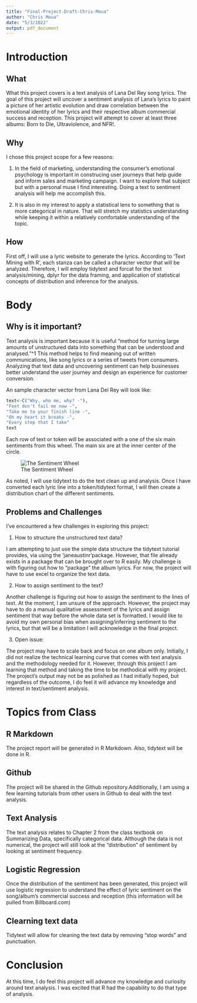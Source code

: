 ---
title: "Final-Project-Draft-Chris-Moua"
author: "Chris Moua"
date: "5/3/2022"
output: pdf_document
---

# Introduction

## What

What this project covers is a text analysis of Lana Del Rey song lyrics. The goal of this project will uncover a sentiment analysis of Lana's lyrics to paint a picture of her artistic evolution and draw correlation between the emotional identity of her lyrics and their respective album commercial success and reception. This project will attempt to cover at least three albums: Born to Die, Ultraviolence, and NFR!. 

## Why

I chose this project scope for a few reasons: 

1) In the field of marketing, understanding the consumer's emotional psychology is important in construcing user journeys that help guide and inform sales and marketing campaign. I want to explore that subject but with a personal muse I find interesting. Doing a text to sentiment analysis will help me accomplish this. 

2) It is also in my interest to apply a statistical lens to something that is more categorical in nature. That will stretch my statistics understanding while keeping it within a relatively comfortable understanding of the topic. 

## How

First off, I will use a lyric website to generate the lyrics. According to 'Text Mining with R', each stanza can be called a character vector that will be analyzed. Therefore, I will employ tidytext and forcat for the text analysis/mining, dplyr for the data framing, and application of statistical concepts of distribution and inference for the analysis.

# Body

## Why is it important?

Text analysis is important because it is useful "method for turning large amounts of unstructured data into something that can be understood and analysed."^1 This method helps to find meaning out of written communications, like song lyrics or a series of tweets from consumers. Analyzing that text data and uncovering sentiment can help businesses better understand the user journey and design an experience for customer conversion. 

An sample character vector from Lana Del Rey will look like: 
```{r, eval=FALSE}
text<-C("Why, who me, why? -"),
"Feet don't fail me now -",
"Take me to your finish line -",
"Oh my heart it breaks -",
"Every step that I take"
text
```

Each row of text or token will be associated with a one of the six main sentiments from this wheel. The main six are at the inner center of the circle.  

![The Sentiment Wheel](C:/users/chris/downloads/The_Sentiment_Wheel.png)

As noted, I will use tidytext to do the text clean up and analysis. Once I have converted each lyric line into a token/tidytext format, I will then create a distribution chart of the different sentiments. 

## Problems and Challenges

I've encountered a few challenges in exploring this project:

1) How to structure the unstructured text data? 

I am attempting to just use the simple data structure the tidytext tutorial provides, via using the 'janeaustinr'package. However, that file already exists in a package that can be brought over to R easily. My challenge is with figuring out how to "package" the album lyrics. For now, the project will have to use excel to organize the text data.

2) How to assign sentiment to the text?

Another challenge is figuring out how to assign the sentiment to the lines of text. At the moment, I am unsure of the approach. However, the project may have to do a manual qualitative assessment of the lyrics and assign sentiment that way before the whole data set is formatted. I would like to avoid my own personal bias when assigning/inferring sentiment to the lyrics, but that will be a limitation I will acknowledge in the final project. 

3) Open issue:

The project may have to scale back and focus on one album only. Initially, I did not realize the technical learning curve that comes with text analysis and the methodology needed for it. However, through this project I am learning that method and taking the time to be methodical with my project. The project's output may not be as polished as I had initially hoped, but regardless of the outcome, I do feel it will advance my knowledge and interest in text/sentiment analysis. 

# Topics from Class

## R Markdown
The project report will be generated in R Markdown. Also, tidytext will be done in R.

## Github
The project will be shared in the Github repository.Additionally, I am using a few learning tutorials from other users in Github to deal with the text analysis.

## Text Analysis 
The text analysis relates to Chapter 2 from the class textbook on Summarizing Data, specifically categorical data. Although the data is not numerical, the project will still look at the "distribution" of sentiment by looking at sentiment frequency.

## Logistic Regression
Once the distribution of the sentiment has been generated, this project will use logistic regression to understand the effect of lyric sentiment on the song/album's commercial success and reception (this information will be pulled from Billboard.com)

## Clearning text data
Tidytext will allow for cleaning the text data by removing "stop words" and punctuation. 

# Conclusion

At this time, I do feel this project will advance my knowledge and curiosity around text analysis. I was excited that R had the capability to do that type of analysis. 